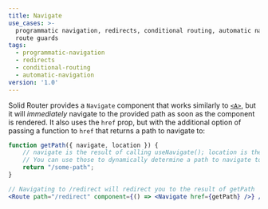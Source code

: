 ```yaml
---
title: Navigate
use_cases: >-
  programmatic navigation, redirects, conditional routing, automatic navigation,
  route guards
tags:
  - programmatic-navigation
  - redirects
  - conditional-routing
  - automatic-navigation
version: '1.0'
---
```


Solid Router provides a `Navigate` component that works similarly to [`<A>`](/solid-router/reference/components/a), but it will _immediately_ navigate to the provided path as soon as the component is rendered.
It also uses the `href` prop, but with the additional option of passing a function to `href` that returns a path to navigate to:

```jsx
function getPath({ navigate, location }) {
	// navigate is the result of calling useNavigate(); location is the result of calling useLocation().
	// You can use those to dynamically determine a path to navigate to
	return "/some-path";
}

// Navigating to /redirect will redirect you to the result of getPath
<Route path="/redirect" component={() => <Navigate href={getPath} />} />;
```
